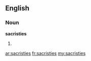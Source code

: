 ==English==

===Noun===
'''sacristies'''

# {{plural of|[[sacristy]]}}

[[ar:sacristies]]
[[fr:sacristies]]
[[my:sacristies]]